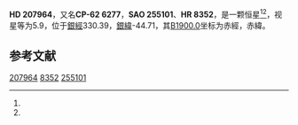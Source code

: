{{Starbox begin
| name = HD 207964
}}
{{Starbox observe
| epoch = [[J2000.0|J2000.0]]
| constell = {{星座名待查}}<ref name=SIMBAD>{{cite web
 | url=http://simbad.u-strasbg.fr/simbad/sim-id?Ident=HR+8352
 | title=Pulsating variable Star
 | publisher=Centre de Données astronomiques de Strasbourg
 | work=SIMBAD
 | accessdate=2012-07-13
 | archive-date=2016-03-17
 | archive-url=https://web.archive.org/web/20160317213543/http://simbad.u-strasbg.fr/simbad/sim-id?Ident=HR+8352
 | dead-url=no
 }}</ref><ref name=DATA>{{cite web
 | url=http://vizier.u-strasbg.fr/viz-bin/VizieR-5?-out.add=.&-source=5050&-corr=PK=HR&-out.max=9999&HR=8352
 | title=VizieR Detailed Page
 | accessdate=2012-07-13
 | archive-date=2016-03-05
 | archive-url=https://web.archive.org/web/20160305041455/http://vizier.u-strasbg.fr/viz-bin/VizieR-5?-out.add=.&-source=5050&-corr=PK=HR&-out.max=9999&HR=8352
 | dead-url=no
 }}</ref>
| 星官 = 
| ra = {{RA|21|55|11.5}}<ref name=SIMBAD /><ref name=DATA />
| dec = {{DEC|-61|53|11}}<ref name=SIMBAD /><ref name=DATA />
| appmag_v = 5.9<ref name=SIMBAD /><ref name=DATA />
}}
{{Starbox character
| class = F1III<ref name=SIMBAD /><ref name=DATA />
| b-v = 0.39<ref name=SIMBAD /><ref name=DATA />
| u-b = <ref name=SIMBAD /><ref name=DATA />
| r-i = <ref name=SIMBAD /><ref name=DATA />
| variable = 
}}
{{Starbox astrometry
| radial_v = 
| prop_mo_ra = 1
| parallax = 0.019
| p_error =
}}
{{Starbox catalog
| names =CP-62 6277，[[SAO星表|SAO]] 255101，[[HD星表|HD]] 207964，[[HR星表|HR]] 8352}}
{{Starbox reference |Simbad=HR+8352}}
{{Starbox end}}

'''HD 207964'''，又名'''CP-62 6277'''，'''SAO 255101'''、'''HR 8352'''，是一颗恒星<ref name=SIMBAD /><ref name=DATA />，视星等为5.9，位于[[銀道座標系|銀經]]330.39，[[銀道座標系|銀緯]]-44.71，其[[B1900.0|B1900.0]]坐标为赤經{{RA|21|47|49}}，赤緯{{DEC|-62|-44.71|21}}。

== 参考文献 ==
{{reflist}}

{{star-stub}}

[[Category:HD和HDE天體|207964]]
[[Category:HR天體|8352]]
[[Category:SAO天體|255101]]